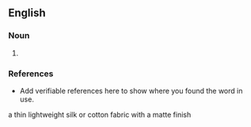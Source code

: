 ==English==

===Noun===
{{en-noun}}

# {{substub}}

===References===
*Add verifiable references here to show where you found the word in use.

a thin lightweight silk or cotton fabric with a matte finish